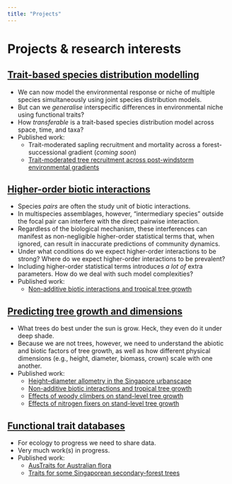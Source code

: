 ```yaml
---
title: "Projects"
---
```


# Projects & research interests

## [Trait-based species distribution modelling](#traitSDM)

- We can now model the environmental response or niche of multiple species simultaneously using joint species distribution models.
- But can we *generalise* interspecific differences in environmental niche using functional traits? 
- How *transferable* is a trait-based species distribution model across space, time, and taxa?
- Published work:
    - Trait-moderated sapling recruitment and mortality across a forest-successional gradient (*coming soon*)
    - [Trait-moderated tree recruitment across post-windstorm environmental gradients](https://doi.org/10.1111/1365-2745.13347)

## [Higher-order biotic interactions](#hoi)

- Species *pairs* are often the study unit of biotic interactions.
- In multispecies assemblages, however, "intermediary species" outside the focal pair can interfere with the direct pairwise interaction.
- Regardless of the biological mechanism, these interferences can manifest as non-negligible higher-order statistical terms that, when ignored, can result in inaccurate predictions of community dynamics.
- Under what conditions do we expect higher-order interactions to be strong? Where do we expect higher-order interactions to be prevalent?
- Including higher-order statistical terms introduces *a lot of* extra parameters. How do we deal with such model complexities?
- Published work:
    - [Non-additive biotic interactions and tropical tree growth](https://doi.org/10.1101/2020.09.16.300616)

## [Predicting tree growth and dimensions](#trees)

- What trees do best under the sun is grow. Heck, they even do it under deep shade.
- Because we are not trees, however, we need to understand the abiotic and biotic factors of tree growth, as well as how different physical dimensions (e.g., height, diameter, biomass, crown) scale with one another.
- Published work:
    - [Height–diameter allometry in the Singapore urbanscape](https://doi.org/10.1088/1748-9326/abbbad)
    - [Non-additive biotic interactions and tropical tree growth](https://doi.org/10.1101/2020.09.16.300616)
    - [Effects of woody climbers on stand-level tree growth](http://doi.wiley.com/10.1002/ecy.1734)
    - [Effects of nitrogen fixers on stand-level tree growth](https://doi.org/10.1111/1365-2745.12979)
    
## [Functional trait databases](#trait-data)

- For ecology to progress we need to share data. 
- Very much work(s) in progress.
- Published work:
    - [AusTraits for Australian flora](https://doi.org/10.1101/2021.01.04.425314)
    - [Traits for some Singaporean secondary-forest trees](https://doi.org/10.1111/1365-2745.13347)